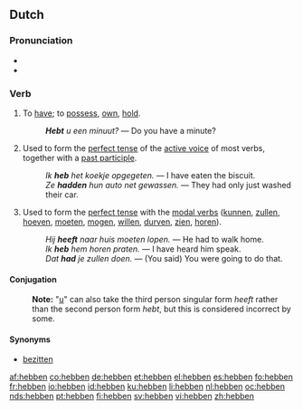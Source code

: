 ==Dutch==

===Pronunciation===
*{{audio|Nl-hebben.ogg|audio}}
*{{IPA|lang=nl|[ˈhɛ.bə(n)]}}

===Verb===
{{nl-verb-irreg}}

# {{transitive}} To [[have]]; to [[possess]], [[own]], [[hold]].
#: '''''Hebt''' u een minuut?'' &mdash; Do you have a minute?
# {{context|lang=nl|transitive|auxiliary}} Used to form the [[perfect tense]] of the [[active voice]] of most verbs, together with a [[past participle]].
#: ''Ik '''heb''' het koekje opgegeten.'' &mdash; I have eaten the biscuit.
#: ''Ze '''hadden''' hun auto net gewassen.'' &mdash; They had only just washed their car.
# {{context|lang=nl|transitive|auxiliary}} Used to form the [[perfect tense]] with the [[modal verbs]] ([[kunnen]], [[zullen]], [[hoeven]], [[moeten]], [[mogen]], [[willen]], [[durven]], [[zien]], [[horen]]).
#: ''Hij '''heeft''' naar huis moeten lopen.'' &mdash; He had to walk home.
#: ''Ik '''heb''' hem horen praten.'' &mdash; I have heard him speak.
#: ''Dat '''had''' je zullen doen.'' &mdash; (You said) You were going to do that.

====Conjugation====
{{nl-conj|heb|pres2s=hebt|heeft|had|hadden|gehad|hebbe|hadde}}

:'''Note:''' "[[u]]" can also take the third person singular form ''heeft'' rather than the second person form ''hebt'', but this is considered incorrect by some.

====Synonyms====
*[[bezitten]]

[[af:hebben]]
[[co:hebben]]
[[de:hebben]]
[[et:hebben]]
[[el:hebben]]
[[es:hebben]]
[[fo:hebben]]
[[fr:hebben]]
[[io:hebben]]
[[id:hebben]]
[[ku:hebben]]
[[li:hebben]]
[[nl:hebben]]
[[oc:hebben]]
[[nds:hebben]]
[[pt:hebben]]
[[fi:hebben]]
[[sv:hebben]]
[[vi:hebben]]
[[zh:hebben]]
